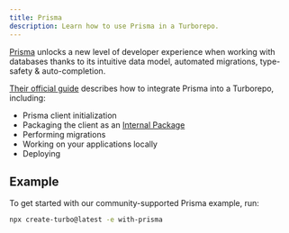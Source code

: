 ```yaml
---
title: Prisma
description: Learn how to use Prisma in a Turborepo.
---
```



[Prisma](https://www.prisma.io/) unlocks a new level of developer experience when working with databases thanks to its intuitive data model, automated migrations, type-safety & auto-completion.

[Their official guide](https://www.prisma.io/docs/guides/using-prisma-orm-with-turborepo#1-create-your-monorepo-using-turborepo) describes how to integrate Prisma into a Turborepo, including:

- Prisma client initialization
- Packaging the client as an [Internal Package](/repo/docs/core-concepts/internal-packages)
- Performing migrations
- Working on your applications locally
- Deploying

## Example

To get started with our community-supported Prisma example, run:

```bash title="Terminal"
npx create-turbo@latest -e with-prisma
```
